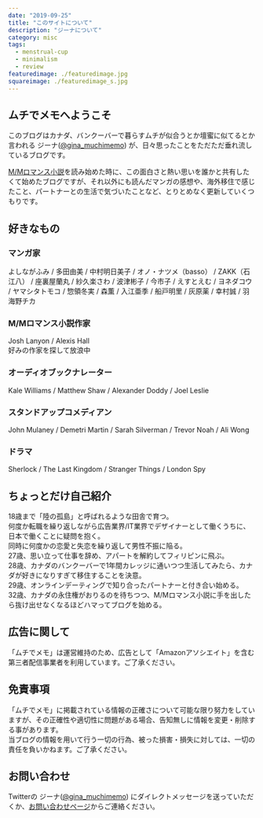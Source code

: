 ```yaml
---
date: "2019-09-25"
title: "このサイトについて"
description: "ジーナについて"
category: misc
tags:
  - menstrual-cup
  - minimalism
  - review
featuredimage: ./featuredimage.jpg
squareimage: ./featuredimage_s.jpg
---
```


## ムチでメモへようこそ

このブログはカナダ、バンクーバーで暮らすムチが似合うとか壇蜜に似てるとか言われる ジーナ([@gina_muchimemo](https://twitter.com/gina_muchimemo)) が、日々思ったことをただただ垂れ流しているブログです。

[M/Mロマンス小説](/category/mm/)を読み始めた時に、この面白さと熱い思いを誰かと共有したくて始めたブログですが、それ以外にも読んだマンガの感想や、海外移住で感じたこと、パートナーとの生活で気づいたことなど、とりとめなく更新していくつもりです。

## 好きなもの

### マンガ家

よしながふみ / 多田由美 / 中村明日美子 / オノ・ナツメ（basso） / ZAKK（石江八） / 座裏屋蘭丸 / 紗久楽さわ / 波津彬子 / 今市子 / えすとえむ / ヨネダコウ / ヤマシタトモコ / 惣領冬実 / 森薫 / 入江亜季 / 船戸明里 / 灰原薬 / 幸村誠 / 羽海野チカ

### M/Mロマンス小説作家

Josh Lanyon / Alexis Hall  
好みの作家を探して放浪中

### オーディオブックナレーター

Kale Williams / Matthew Shaw / Alexander Doddy / Joel Leslie

### スタンドアップコメディアン

John Mulaney / Demetri Martin / Sarah Silverman / Trevor Noah / Ali Wong

### ドラマ

Sherlock / The Last Kingdom / Stranger Things / London Spy

## ちょっとだけ自己紹介

18歳まで「陸の孤島」と呼ばれるような田舎で育つ。  
何度か転職を繰り返しながら広告業界/IT業界でデザイナーとして働くうちに、日本で働くことに疑問を抱く。  
同時に何度かの恋愛と失恋を繰り返して男性不振に陥る。  
27歳、思い立って仕事を辞め、アパートを解約してフィリピンに飛ぶ。  
28歳、カナダのバンクーバーで1年間カレッジに通いつつ生活してみたら、カナダが好きになりすぎて移住することを決意。  
29歳、オンラインデーティングで知り合ったパートナーと付き合い始める。  
32歳、カナダの永住権がおりるのを待ちつつ、M/Mロマンス小説に手を出したら抜け出せなくなるほどハマってブログを始める。

## 広告に関して

「ムチでメモ」は運営維持のため、広告として「Amazonアソシエイト」を含む第三者配信事業者を利用しています。ご了承ください。

## 免責事項

「ムチでメモ」に掲載されている情報の正確さについて可能な限り努力をしていますが、その正確性や適切性に問題がある場合、告知無しに情報を変更・削除する事があります。  
当ブログの情報を用いて行う一切の行為、被った損害・損失に対しては、一切の責任を負いかねます。ご了承ください。

## お問い合わせ
Twitterの ジーナ([@gina_muchimemo](https://twitter.com/gina_muchimemo)) にダイレクトメッセージを送っていただくか、[お問い合わせページ](/contact/)からご連絡ください。